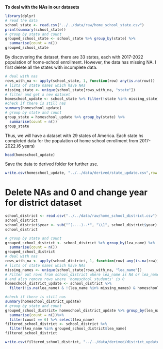 **To deal with the NAs in our datasets**
```r
library(dplyr)
# read the data
school_state <- read.csv("../../data/raw/home_school_state.csv")
print(summary(school_state))
# group by state and count
grouped_school_state <- school_state %>% group_by(state) %>% 
  summarise(count = n())
grouped_school_state
```
By discovering the dataset, there are 33 states, each with 2017-2022 population of home-school enrollment. However, the data has missing NA. I first delete all the states with incomplete data.
```r
# deal with nas
rows_with_na <- apply(school_state, 1, function(row) any(is.na(row)))
# lists of state names which have NAs
missing_state <- unique(school_state[rows_with_na, "state"])
# filter and get a new dataset
homeschool_update <- school_state %>% filter(!state %in% missing_state)
#check if there is still nas
summary(homeschool_update) 
# group by state and count
group_state = homeschool_update %>% group_by(state) %>% 
  summarise(count = n())
group_state
```
Thus, we will have a dataset with 29 states of America. Each state hs completed data for the population of home school enrollment from 2017- 2022.(6 years)

```r
head(homeschool_update)
```
Save the data to derived folder for further use.
```r
write.csv(homeschool_update, "../../data/derived/state_update.csv",row.names = FALSE) 
```


# Delete NAs and 0 and change year for district dataset

```r
school_district <- read.csv("../../data/raw/home_school_district.csv")
school_district
school_district$year <- sub("^(....)-.*", "\\1", school_district$year)
school_district
```

```r
# group by state and count
grouped_school_district <- school_district %>% group_by(lea_name) %>% 
  summarise(count = n())
grouped_school_district
# deal with nas
rows_with_na <- apply(school_district, 1, function(row) any(is.na(row)))
# lists of state names which have NAs
missing_names <- unique(school_state[rows_with_na, "lea_name"])
# Filter out rows from school_district where lea_name is NA or lea_name is in the list of missing_names,
# and also remove rows where 'homeschool_students' is 0
homeschool_district_update <- school_district %>%
  filter(!is.na(lea_name) & !(lea_name %in% missing_names) & homeschool_students != 0)

#check if there is still nas
summary(homeschool_district_update) 
# group by state and count
grouped_school_district= homeschool_district_update %>% group_by(lea_name) %>% 
  summarise(count = n())%>%
  filter(count == 6) %>% select(lea_name)
filtered_school_district <- school_district %>%
  filter(lea_name %in% grouped_school_district$lea_name)
filtered_school_district
```
```r
write.csv(filtered_school_district, "../../data/derived/district_update.csv",row.names = FALSE) 
```






